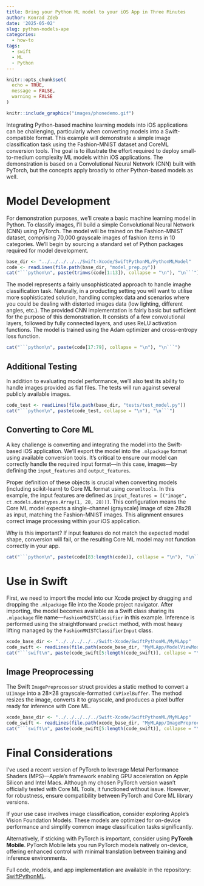 ```yaml
---
title: Bring your Python ML model to your iOS App in Three Minutes
author: Konrad Zdeb
date: '2025-05-02'
slug: python-models-ape
categories:
  - how-to
tags:
  - swift
  - ML
  - Python
---
```


```r
knitr::opts_chunk$set(
  echo = TRUE,
  message = FALSE,
  warning = FALSE
)
```

```r
knitr::include_graphics("images/phonedemo.gif")
```


Integrating Python-based machine learning models into iOS applications can be challenging, particularly when converting models into a Swift-compatible format. This example will demonstrate a simple image classification task using the Fashion-MNIST dataset and CoreML conversion tools. The goal is to illustrate the effort required to deploy small-to-medium complexity ML models within iOS applications. The demonstration is based on a Convolutional Neural Network (CNN) built with PyTorch, but the concepts apply broadly to other Python-based models as well.

# Model Development

For demonstration purposes, we'll create a basic machine learning model in Python. To classify images, I'll build a simple Convolutional Neural Network (CNN) using PyTorch. The model will be trained on the Fashion-MNIST dataset, comprising 70,000 grayscale images of fashion items in 10 categories. We'll begin by sourcing a standard set of Python packages required for model development.

```r
base_dir <- "../../../../../Swift-Xcode/SwiftPythonML/PythonMLModel"
code <- readLines(file.path(base_dir, "model_prep.py"))
cat("```python\n", paste(trimws(code[1:13]), collapse = "\n"), "\n```")
```

The model represents a fairly unsophisticated approach to handle imaghe classification task. Naturally, in a producting setting you will want to utilise more sophisticated solution, handling complex data and scenarios where you could be dealing with distorted images data (low lighting, different angles, etc.). The provided CNN implementation is fairly basic but sufficient for the purpose of this demonstration. It consists of a few convolutional layers, followed by fully connected layers, and uses ReLU activation functions. The model is trained using the Adam optimizer and cross-entropy loss function.

```r
cat("```python\n", paste(code[17:79], collapse = "\n"), "\n```")
```

## Additional Testing
In addition to evaluating model performance, we'll also test its ability to handle images provided as flat files. The tests will run against several publicly available images.

```r
code_test <- readLines(file.path(base_dir, "tests/test_model.py"))
cat("```python\n", paste(code_test, collapse = "\n"), "\n```")
```

## Converting to Core ML

A key challenge is converting and integrating the model into the Swift-based iOS application. We'll export the model into the `.mlpackage` format using available conversion tools. It's critical to ensure our model can correctly handle the required input format—in this case, images—by defining the `input_features` and `output_features`.

Proper definition of these objects is crucial when converting models (including scikit-learn) to Core ML format using `coremltools`. In this example, the input features are defined as `input_features = [("image", ct.models.datatypes.Array(1, 28, 28))]`. This configuration means the Core ML model expects a single-channel (grayscale) image of size 28x28 as input, matching the Fashion-MNIST images. This alignment ensures correct image processing within your iOS application.

Why is this important? If input features do not match the expected model shape, conversion will fail, or the resulting Core ML model may not function correctly in your app.

```r
cat("```python\n", paste(code[83:length(code)], collapse = "\n"), "\n```")
```

# Use in Swift

First, we need to import the model into our Xcode project by dragging and dropping the `.mlpackage` file into the Xcode project navigator. After importing, the model becomes available as a Swift class sharing its `.mlpackage` file name—`FashionMNISTClassifier` in this example. Inference is performed using the straightforward `predict` method, with most heavy lifting managed by the `FashionMNISTClassifierInput` class.

```r
xcode_base_dir <- "../../../../../Swift-Xcode/SwiftPythonML/MyMLApp"
code_swift <- readLines(file.path(xcode_base_dir, "MyMLApp/ModelViewModel.swift")) # nolint: line_length_linter.
cat("```swift\n", paste(code_swift[5:length(code_swift)], collapse = "\n"), "\n```") # nolint: line_length_linter.
```

## Image Preoprocessing
The Swift `ImagePreprocessor` struct provides a static method to convert a `UIImage` into a 28×28 grayscale-formatted `CVPixelBuffer`. The method resizes the image, converts it to grayscale, and produces a pixel buffer ready for inference with Core ML.

```r
xcode_base_dir <- "../../../../../Swift-Xcode/SwiftPythonML/MyMLApp"
code_swift <- readLines(file.path(xcode_base_dir, "MyMLApp/ImagePreprocessor.swift")) # nolint: line_length_linter.
cat("```swift\n", paste(code_swift[5:length(code_swift)], collapse = "\n"), "\n```") # nolint: line_length_linter.
```

# Final Considerations
I've used a recent version of PyTorch to leverage Metal Performance Shaders (MPS)—Apple’s framework enabling GPU acceleration on Apple Silicon and Intel Macs. Although my chosen PyTorch version wasn't officially tested with Core ML Tools, it functioned without issue. However, for robustness, ensure compatibility between PyTorch and Core ML library versions.

If your use case involves image classification, consider exploring Apple’s Vision Foundation Models. These models are optimized for on-device performance and simplify common image classification tasks significantly.

Alternatively, if sticking with PyTorch is important, consider using **PyTorch Mobile**. PyTorch Mobile lets you run PyTorch models natively on-device, offering enhanced control with minimal translation between training and inference environments.

Full code, models, and app implementation are available in the repository: [SwiftPythonML](https://github.com/konradzdeb/SwiftPythonML).
